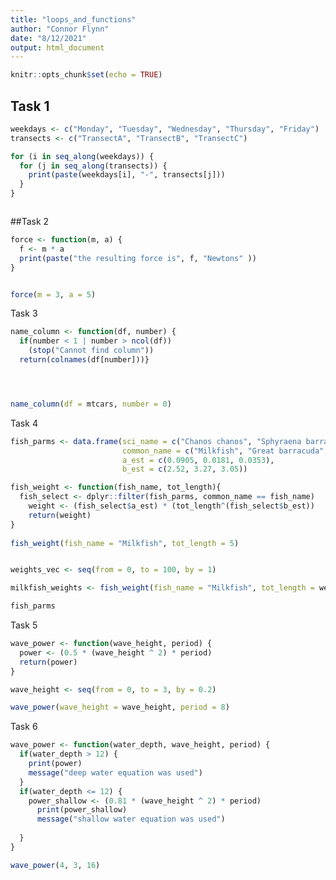 ```yaml
---
title: "loops_and_functions"
author: "Connor Flynn"
date: "8/12/2021"
output: html_document
---
```


```r
knitr::opts_chunk$set(echo = TRUE)
```


## Task 1

```r
weekdays <- c("Monday", "Tuesday", "Wednesday", "Thursday", "Friday")
transects <- c("TransectA", "TransectB", "TransectC")

for (i in seq_along(weekdays)) {
  for (j in seq_along(transects)) {
    print(paste(weekdays[i], "-", transects[j]))
  }
}



```


##Task 2

```r
force <- function(m, a) {
  f <- m * a
  print(paste("the resulting force is", f, "Newtons" ))
}


force(m = 3, a = 5)


```
Task 3
```r
name_column <- function(df, number) {
  if(number < 1 | number > ncol(df))
    (stop("Cannot find column"))
  return(colnames(df[number]))}




name_column(df = mtcars, number = 0)


```
Task 4
```r
fish_parms <- data.frame(sci_name = c("Chanos chanos", "Sphyraena barracuda", "Caranx Ignobli"),
                         common_name = c("Milkfish", "Great barracuda", "Giant trevally"),
                         a_est = c(0.0905, 0.0181, 0.0353),
                         b_est = c(2.52, 3.27, 3.05))

fish_weight <- function(fish_name, tot_length){
  fish_select <- dplyr::filter(fish_parms, common_name == fish_name)
    weight <- (fish_select$a_est) * (tot_length^(fish_select$b_est))
    return(weight)
}
  
fish_weight(fish_name = "Milkfish", tot_length = 5)


weights_vec <- seq(from = 0, to = 100, by = 1)

milkfish_weights <- fish_weight(fish_name = "Milkfish", tot_length = weights_vec)

fish_parms

```

Task 5
```r
wave_power <- function(wave_height, period) {
  power <- (0.5 * (wave_height ^ 2) * period)
  return(power)
}

wave_height <- seq(from = 0, to = 3, by = 0.2)

wave_power(wave_height = wave_height, period = 8)
```
Task 6

```r
wave_power <- function(water_depth, wave_height, period) {
  if(water_depth > 12) {
    print(power)
    message("deep water equation was used")
  }
  if(water_depth <= 12) {
    power_shallow <- (0.81 * (wave_height ^ 2) * period)
      print(power_shallow)
      message("shallow water equation was used")
    
  }
}

wave_power(4, 3, 16)

```


